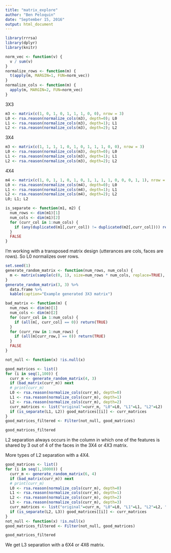 ```yaml
---
title: "matrix_explore"
author: "Ben Peloquin"
date: "September 15, 2016"
output: html_document
---
```


```r
library(rrrsa)
library(dplyr)
library(knitr)
```

```r
norm_vec <- function(v) {
  v / sum(v)
}
normalize_rows <- function(m) {
  t(apply(m, MARGIN=1, FUN=norm_vec))
}
normalize_cols <- function(m) {
  apply(m, MARGIN=2, FUN=norm_vec)
}
```

3X3
```r
m3 <- matrix(c(1, 0, 1, 0, 1, 1, 1, 0, 0), nrow = 3)
L0 <- rsa.reason(normalize_cols(m3), depth=0); L0
L1 <- rsa.reason(normalize_cols(m3), depth=1); L1
L2 <- rsa.reason(normalize_cols(m3), depth=2); L2
```

3X4
```r
m3 <- matrix(c(1, 1, 1, 1, 0, 1, 0, 1, 1, 1, 0, 0), nrow = 3)
L0 <- rsa.reason(normalize_cols(m3), depth=0); L0
L1 <- rsa.reason(normalize_cols(m3), depth=1); L1
L2 <- rsa.reason(normalize_cols(m3), depth=2); L2
```

4X4
```r
m4 <- matrix(c(1, 0, 1, 1, 0, 1, 0, 1, 1, 1, 1, 0, 0, 0, 1, 1), nrow = 4)
L0 <- rsa.reason(normalize_cols(m4), depth=0); L0
L1 <- rsa.reason(normalize_cols(m4), depth=1); L1
L2 <- rsa.reason(normalize_cols(m4), depth=2); L2
L0; L1; L2
```


```r
is_separate <- function(m1, m2) {
  num_rows <- dim(m1)[1]
  num_cols <- dim(m1)[2]
  for (curr_col in 1:num_cols) {
    if (any(duplicated(m1[,curr_col]) != duplicated(m2[,curr_col]))) return(TRUE)
  }
  FALSE
}
```

I'm working with a transposed matrix design (utterances are cols, faces are rows). So L0 normalizes over rows.
```r
set.seed(1)
generate_random_matrix <- function(num_rows, num_cols) {
  m <- matrix(sample(c(0, 1), size=num_rows * num_cols, replace=TRUE), nrow=num_rows)
}
generate_random_matrix(3, 3) %>%
  data.frame %>%
  kable(caption="Example generated 3X3 matrix")
```

```r
bad_matrix <- function(m) {
  num_rows <- dim(m)[1]
  num_cols <- dim(m)[2]
  for (curr_col in 1:num_cols) {
    if (all(m[, curr_col] == 0)) return(TRUE)
  }
  for (curr_row in 1:num_rows) {
    if (all(m[curr_row,] == 0)) return(TRUE)
  }
  FALSE
}

not_null <- function(x) !is.null(x)
```

```r
good_matrices <- list()
for (i in seq(1,100)) {
  curr_m <- generate_random_matrix(4, 3)
  if (bad_matrix(curr_m)) next
  # print(curr_m)
  L0 <- rsa.reason(normalize_cols(curr_m), depth=0)
  L1 <- rsa.reason(normalize_cols(curr_m), depth=1)
  L2 <- rsa.reason(normalize_cols(curr_m), depth=2)
  curr_matrices <- list("original"=curr_m, "L0"=L0, "L1"=L1, "L2"=L2)
  if (is_separate(L1, L2)) good_matrices[[i]] <- curr_matrices
}
good_matrices_filtered <- Filter(not_null, good_matrices)
```

```r
good_matrices_filtered
```

L2 separation always occurs in the column in which one of the features is shared by 3 out of 4 of the faces in the 3X4 or 4X3 matrix. 

More types of L2 separation with a 4X4.

```r
good_matrices <- list()
for (i in seq(1,10000)) {
  curr_m <- generate_random_matrix(6, 4)
  if (bad_matrix(curr_m)) next
  # print(curr_m)
  L0 <- rsa.reason(normalize_cols(curr_m), depth=0)
  L1 <- rsa.reason(normalize_cols(curr_m), depth=1)
  L2 <- rsa.reason(normalize_cols(curr_m), depth=2)
  L3 <- rsa.reason(normalize_cols(curr_m), depth=3)
  curr_matrices <- list("original"=curr_m, "L0"=L0, "L1"=L1, "L2"=L2, "L3"=L3)
  if (is_separate(L2, L3)) good_matrices[[i]] <- curr_matrices
}
not_null <- function(x) !is.null(x)
good_matrices_filtered <- Filter(not_null, good_matrices)
```

```r
good_matrices_filtered
```

We get L3 separation with a 6X4 or 4X6 matrix.
